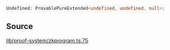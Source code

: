 ```ts
Undefined: ProvablePureExtended<undefined, undefined, null>;
```

## Source

[lib/proof-system/zkprogram.ts:75](https://github.com/o1-labs/o1js/blob/main/src/lib/proof-system/zkprogram.ts#L75)
